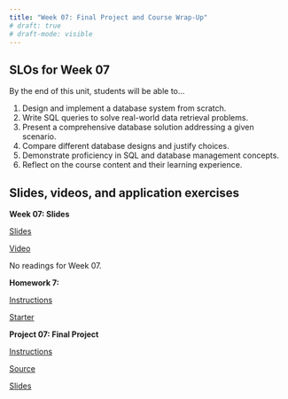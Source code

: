 ```yaml
---
title: "Week 07: Final Project and Course Wrap-Up"
# draft: true
# draft-mode: visible
---
```


## SLOs for Week 07

By the end of this unit, students will be able to...

1.  Design and implement a database system from scratch.
2.  Write SQL queries to solve real-world data retrieval problems.
3.  Present a comprehensive database solution addressing a given scenario.
4.  Compare different database designs and justify choices.
5.  Demonstrate proficiency in SQL and database management concepts.
6.  Reflect on the course content and their learning experience.

## Slides, videos, and application exercises

:::::: slide-deck
**Week 07: Slides**

::: slides
[Slides](){target="_blank"}
:::

::: video
[Video](){target="_blank"}
:::

::: reading
No readings for Week 07.
:::
::::::

<!-- ## Homework assignments -->

::::: homework
**Homework 7:**

::: instructions
[Instructions](/hws/hw07.qmd)
:::

::: starter
[Starter]()
:::
:::::

<!-- ## Lab -->

:::::: lab
**Project 07: Final Project**

::: instructions
[Instructions](/projects/proj99-final.qmd)
:::

::: starter
[Source]()
:::

::: slides
[Slides]()
:::
::::::

